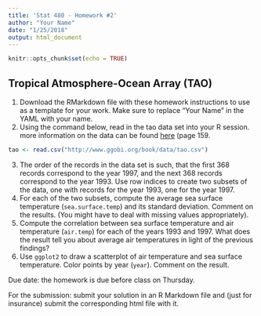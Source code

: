 ```yaml
---
title: 'Stat 480 - Homework #2'
author: "Your Name"
date: "1/25/2018"
output: html_document
---
```


```r
knitr::opts_chunk$set(echo = TRUE)
```

## Tropical Atmosphere-Ocean Array (TAO)

1. Download the RMarkdown file with these homework instructions to use as a template for your work.
Make sure to replace "Your Name" in the YAML with your name.
2. Using the command below, read in the tao data set into your R session. more information on the data can be found  [here](http://www.ggobi.org/book/chap-data.pdf) (page 159.

```r
tao <- read.csv("http://www.ggobi.org/book/data/tao.csv")
```

3. The order of the records in the data set is such, that the first 368 records correspond to the year 1997, and the next 368 records correspond to the year 1993. Use row indices to create two subsets of the data, one with records for the year 1993, one for the year 1997.
4. For each of the two subsets, compute the average sea surface temperature (`sea.surface.temp`) and its standard deviation. Comment on the results. (You might have to deal with missing values appropriately).
5. Compute the correlation between sea surface temperature and air temperature (`air.temp`) for each of the years 1993 and 1997. What does the result tell you about average air temperatures in light of the previous findings?
6. Use `ggplot2` to draw a scatterplot of air temperature and sea surface temperature. Color points by year (`year`). Comment on the result. 

Due date: the homework is due before class on Thursday. 

For the submission: submit your solution in an R Markdown file and (just for insurance) submit the corresponding html file with it. 
